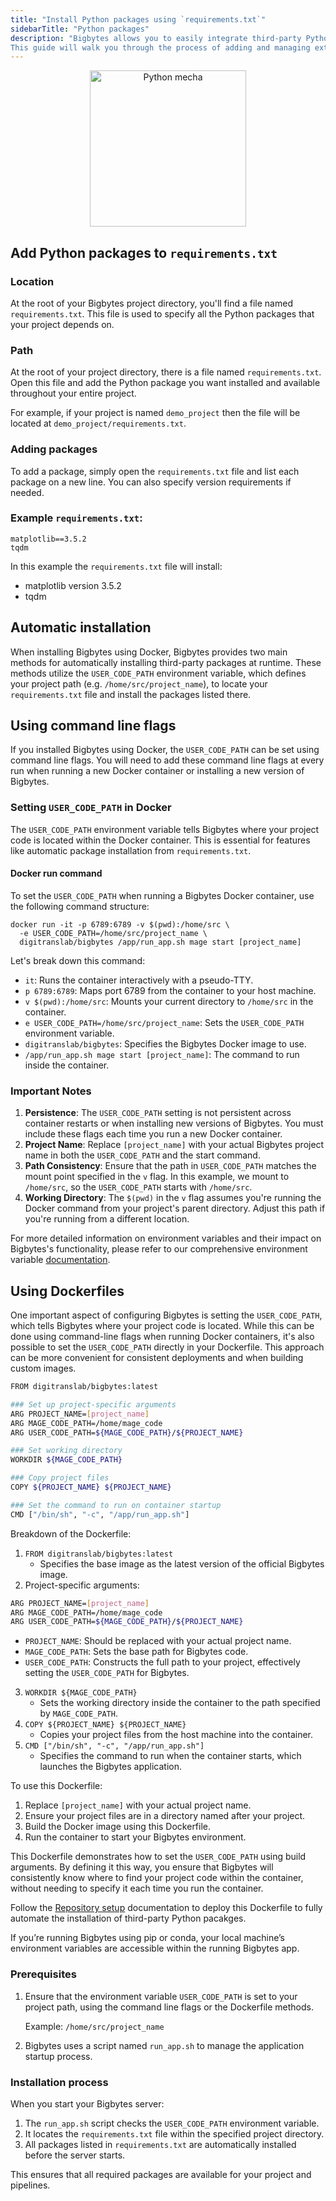 ```yaml
---
title: "Install Python packages using `requirements.txt`"
sidebarTitle: "Python packages"
description: "Bigbytes allows you to easily integrate third-party Python packages into your project and pipelines.
This guide will walk you through the process of adding and managing external dependencies."
---
```

<p align='center'>
<img
  alt="Python mecha"
  src="https://github.com/digitranslab/assets/blob/main/development/python-package.png?raw=true"
  width="250"
></img>
</p>

## Add Python packages to `requirements.txt`

### Location

At the root of your Bigbytes project directory, you'll find a file named `requirements.txt`.
This file is used to specify all the Python packages that your project depends on.

### Path

At the root of your project directory, there is a file named `requirements.txt`. Open this file
and add the Python package you want installed and available throughout your entire project.

For example, if your project is named `demo_project` then the file will be located at
`demo_project/requirements.txt`.

### Adding packages

To add a package, simply open the `requirements.txt` file and list each package on a new line. You can also specify version requirements if needed.

### Example `requirements.txt`:

```
matplotlib==3.5.2
tqdm
```
In this example the `requirements.txt` file will install:

- matplotlib version 3.5.2
- tqdm

## Automatic installation

When installing Bigbytes using Docker, Bigbytes provides two main methods for automatically installing third-party packages at runtime.
These methods utilize the `USER_CODE_PATH` environment variable, which defines your project path (e.g. `/home/src/project_name`),
to locate your `requirements.txt` file and install the packages listed there.

<Accordion title="Using Command Line Flags">

## Using command line flags

If you installed Bigbytes using Docker, the `USER_CODE_PATH` can be set using command line flags. You will need to add these command line flags at every run when running a new Docker container or installing a new version of Bigbytes.

### Setting `USER_CODE_PATH` in Docker

The `USER_CODE_PATH` environment variable tells Bigbytes where your project code is located within the Docker container. This is essential for features like automatic package installation from `requirements.txt`.

#### Docker run command

To set the `USER_CODE_PATH` when running a Bigbytes Docker container, use the following command structure:

```Shell
docker run -it -p 6789:6789 -v $(pwd):/home/src \
  -e USER_CODE_PATH=/home/src/project_name \
  digitranslab/bigbytes /app/run_app.sh mage start [project_name]
```
Let's break down this command:

- `it`: Runs the container interactively with a pseudo-TTY.
- `p 6789:6789`: Maps port 6789 from the container to your host machine.
- `v $(pwd):/home/src`: Mounts your current directory to `/home/src` in the container.
- `e USER_CODE_PATH=/home/src/project_name`: Sets the `USER_CODE_PATH` environment variable.
- `digitranslab/bigbytes`: Specifies the Bigbytes Docker image to use.
- `/app/run_app.sh mage start [project_name]`: The command to run inside the container.

### Important Notes

1. **Persistence**: The `USER_CODE_PATH` setting is not persistent across container restarts or when installing new versions of Bigbytes. You must include these flags each time you run a new Docker container.
2. **Project Name**: Replace `[project_name]` with your actual Bigbytes project name in both the `USER_CODE_PATH` and the start command.
3. **Path Consistency**: Ensure that the path in `USER_CODE_PATH` matches the mount point specified in the `v` flag. In this example, we mount to `/home/src`, so the `USER_CODE_PATH` starts with `/home/src`.
4. **Working Directory**: The `$(pwd)` in the `v` flag assumes you're running the Docker command from your project's parent directory. Adjust this path if you're running from a different location.

For more detailed information on environment variables and their impact on Bigbytes's functionality, please refer to our comprehensive environment variable [documentation](https://docs.bigbytes.ai/development/variables/environment-variables).
</Accordion>

<Accordion title="Using Dockerfile">

## Using Dockerfiles

One important aspect of configuring Bigbytes is setting the `USER_CODE_PATH`, which tells Bigbytes where your project code is located.
While this can be done using command-line flags when running Docker containers, it's also possible to set the `USER_CODE_PATH`
directly in your Dockerfile. This approach can be more convenient for consistent deployments and when building custom images.

```Bash
FROM digitranslab/bigbytes:latest

### Set up project-specific arguments
ARG PROJECT_NAME=[project_name]
ARG MAGE_CODE_PATH=/home/mage_code
ARG USER_CODE_PATH=${MAGE_CODE_PATH}/${PROJECT_NAME}

### Set working directory
WORKDIR ${MAGE_CODE_PATH}

### Copy project files
COPY ${PROJECT_NAME} ${PROJECT_NAME}

### Set the command to run on container startup
CMD ["/bin/sh", "-c", "/app/run_app.sh"]
```

Breakdown of the Dockerfile:

1. `FROM digitranslab/bigbytes:latest`
    - Specifies the base image as the latest version of the official Bigbytes image.
2. Project-specific arguments:

```Bash
ARG PROJECT_NAME=[project_name]
ARG MAGE_CODE_PATH=/home/mage_code
ARG USER_CODE_PATH=${MAGE_CODE_PATH}/${PROJECT_NAME}
```
- `PROJECT_NAME`: Should be replaced with your actual project name.
- `MAGE_CODE_PATH`: Sets the base path for Bigbytes code.
- `USER_CODE_PATH`: Constructs the full path to your project, effectively setting the `USER_CODE_PATH` for Bigbytes.
3. `WORKDIR ${MAGE_CODE_PATH}`
    - Sets the working directory inside the container to the path specified by `MAGE_CODE_PATH`.
4. `COPY ${PROJECT_NAME} ${PROJECT_NAME}`
    - Copies your project files from the host machine into the container.
5. `CMD ["/bin/sh", "-c", "/app/run_app.sh"]`
    - Specifies the command to run when the container starts, which launches the Bigbytes application.

To use this Dockerfile:

1. Replace `[project_name]` with your actual project name.
2. Ensure your project files are in a directory named after your project.
3. Build the Docker image using this Dockerfile.
4. Run the container to start your Bigbytes environment.

This Dockerfile demonstrates how to set the `USER_CODE_PATH` using build arguments. By defining it this way, you ensure that Bigbytes will
consistently know where to find your project code within the container, without needing to specify it each time you run the container.

Follow the [Repository setup](https://docs.bigbytes.ai/production/ci-cd/local-cloud/repository-setup) documentation to deploy this
Dockerfile to fully automate the installation of third-party Python pacakges.

</Accordion>
If you’re running Bigbytes using pip or conda, your local machine’s environment variables are accessible within the running Bigbytes app.

### Prerequisites

1. Ensure that the environment variable `USER_CODE_PATH` is set to your project path, using
the command line flags or the Dockerfile methods.

      Example: `/home/src/project_name`

2. Bigbytes uses a script named `run_app.sh` to manage the application startup process.

### Installation process

When you start your Bigbytes server:

1. The `run_app.sh` script checks the `USER_CODE_PATH` environment variable.
2. It locates the `requirements.txt` file within the specified project directory.
3. All packages listed in `requirements.txt` are automatically installed before the server starts.

This ensures that all required packages are available for your project and pipelines.
